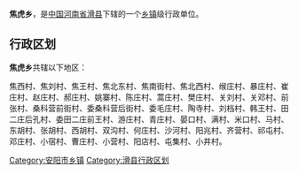 {{中国乡级行政区
| 行政区全称 = 焦虎乡
| 景观照片文件名 =
| 景观照片描述 =
| 汉语拼音 =
| 通用拼音 =
| 注音符號 =
| 其它标音类型1 =
| 其它标音1 =
| 其它标音类型2 =
| 其它标音2 =
| 其它语言类型1 =
| 其它语言地名1 =
| 其它语言类型2 =
| 其它语言地名2 =
| 上级行政区 = [[河南省|河南省]][[滑县|滑县]]
| 行政区类别 = [[乡镇|乡镇]]
| 行政区划代码 =
| 地理坐标 =
| 总面积 =
| 户籍人口 =
| 户籍人口年份 =
| 常住人口 =
| 常住人口年份 =
| 人口密度 =
| 行政区划 =
| 官方网站 =
| 政府驻地 =
| 邮政编码 =
| 毗邻行政区 =
| 位置图文件名 =
| 位置图描述 =
}}
'''焦虎乡'''，是[[中华人民共和国|中国]][[河南省|河南省]][[滑县|滑县]]下辖的一个[[乡镇|乡镇]]级行政单位。

== 行政区划 ==
'''焦虎乡'''共辖以下地区：

焦西村、焦刘村、焦王村、焦北东村、焦南街村、焦北西村、缑庄村、暴庄村、崔庄村、赵庄村、郝庄村、姚寨村、陈庄村、蒿庄村、樊庄村、关刘村、关邓村、前张村、桑科营前街村、委桑科营后街村、委毛庄村、陶寺村、刘档村、韩王村、田二庄后孔村、委田二庄前王村、游庄村、青庄村、晏口村、满村、米口村、马村、东胡村、张胡村、西胡村、双沟村、何庄村、沙河村、阳兆村、齐营村、祁屯村、邓庄村、小宿村、曹庄村、小营村、阳店村、屯集村、小井村。

{{滑县行政区划}}
{{河南行政区划小作品}}
[[Category:安阳市乡镇|Category:安阳市乡镇]]
[[Category:滑县行政区划|Category:滑县行政区划]]
